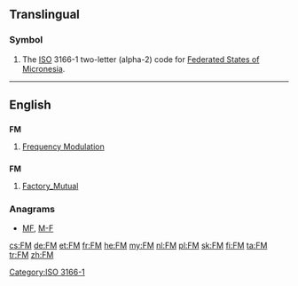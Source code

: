 {{also|fm|Fm|.fm}}
==Translingual==

===Symbol===
{{head|mul|symbol}}
# The [[ISO]] 3166-1 two-letter (alpha-2) code for [[Federated States of Micronesia]].

[[Category:ISO 3166-1]]
----

==English==

==={{initialism-old|en}}===
'''FM'''

# [[frequency modulation|Frequency Modulation]]

==={{abbreviation-old|en}}===
'''FM'''

# {{context|construction|insurance}} [[w:Factory Mutual|Factory_Mutual]]

===Anagrams===
* [[MF#English|MF]], [[M-F#English|M-F]]

[[cs:FM]]
[[de:FM]]
[[et:FM]]
[[fr:FM]]
[[he:FM]]
[[my:FM]]
[[nl:FM]]
[[pl:FM]]
[[sk:FM]]
[[fi:FM]]
[[ta:FM]]
[[tr:FM]]
[[zh:FM]]